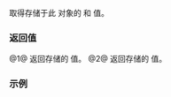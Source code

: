 {{cpp/chrono/year_month/title|year|month}}
{{cpp/chrono/year_month/navbar}}
{{dcl begin}}
{{dcl|since=c++20|num=1|1=
constexpr std::chrono::year year() const noexcept;
}}
{{dcl|since=c++20|num=2|1=
constexpr std::chrono::month month() const noexcept;
}}
{{dcl end}}

取得存储于此 {{tt|year_month}} 对象的 {{tt|year}} 和 {{tt|month}} 值。

=== 返回值 ===
@1@ 返回存储的 {{lc|std::chrono::year}} 值。
@2@ 返回存储的 {{lc|std::chrono::month}} 值。

===示例===
{{example
|code=
#include &lt;chrono&gt;
#include &lt;iostream&gt;
 
int main()
{
    std::cout &lt;&lt; std::boolalpha;

    constexpr auto ym{std::chrono::year(2021)/std::chrono::July};  
    std::cout &lt;&lt; (ym.year() == std::chrono::year(2021)) &lt;&lt; ' ';
    std::cout &lt;&lt; (ym.month() == std::chrono::month(7)) &lt;&lt; '\n';
}
|output=
true true
}}

{{langlinks|en|es|ja|ru}}